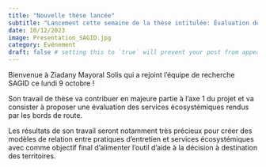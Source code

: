 ```yaml
---
title: "Nouvelle thèse lancée"
subtitle: "Lancement cette semaine de la thèse intitulée: Évaluation des services écosystémiques rendus par les bords de route."
date: 10/12/2023
image: Presentation_SAGID.jpg  
category: Evénement
draft: false # setting this to `true` will prevent your post from appearing on your listing page until you're ready!
---
```


Bienvenue à Ziadany Mayoral Solis qui a rejoint l'équipe de recherche SAGID ce lundi 9 octobre !

Son travail de thèse va contribuer en majeure partie à l'axe 1 du projet et va consister à proposer une évaluation des services écosystémiques rendus par les bords de route. 

Les résultats de son travail seront notamment très précieux pour créer des modèles de relation entre pratiques d'entretien et services écosystémiques avec comme objectif final d'alimenter l'outil d'aide à la décision à destination des territoires.

